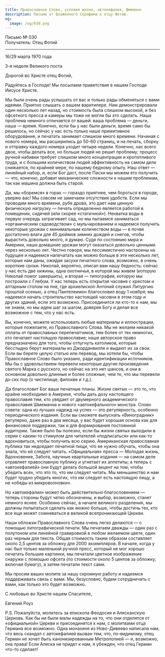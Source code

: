 ```yaml
---
title: Православное Слово, условия жизни, автокефалия, Шмеманн
description: Письмо от Блаженного Серафима к отцу Фотию.
og:
  image: /og/030.png
---
```


<div style={{textAlign:'right', fontFamily:'monospace'}}>Письмо № 030</div>
<div style={{textAlign:'left', fontFamily:'monospace'}}>Получатель: Отец Фотий</div>

---

16/29 марта 1970 года

3-я неделя Великого поста

Дорогой во Христе отец Фотий,

Радуйтесь в Господе! Мы посылаем приветствия в нашем Господе Иисусе Христе.

Мы были очень рады услышать от вас и только рады обменяться с вами идеями. Приятно слышать о вашем варитипере. Нам демонстрировали один несколько лет назад, но стоимость была слишком высокой, и без офсетного пресса и камеры мы тоже не могли бы это сделать. Наша проблема немного отличается от вашей: ваша проблема — деньги, наша — время. Конечно, если бы у нас были деньги, время само бы решилось, но сейчас у нас есть только наше примитивное оборудование, и печатать занимает слишком много времени. Начиная с нового номера, мы расширились до 50-60 страниц, и на печать, сборку и отправку каждого номера уходит четыре недели. Конечно, нас всего двое, чтобы делать все, но больше людей не решит проблему; процесс ручной набивки требует слишком много концентрации и кропотливого труда, и с большим количеством людей эффективность на самом деле снижается, по крайней мере, по нашему бедному опыту. Наш ответ — линейный набор, и, если Бог даст, после Пасхи мы можем его получить — что, конечно, добавит механические сложности к нашим проблемам, так как машина должна быть старой.

Да, мы «боремся» в горах — гораздо приятнее, чем бороться в городе, уверяю вас! Мы совсем не замечаем отсутствия удобств. Если мы проводим много времени, рубя дрова, это дает нам ценную физическую нагрузку — печать определенно является работой в помещении, сидячей (или скорее «статичной»). Нехватка воды в первую очередь затрагивает сад, но мы пытаемся заниматься «органическим садоводством» с мульчированием и надеемся получить некоторые урожаи с минимальным количеством воды — в почве достаточно влаги для 45 дюймов зимних дождей и снегов, чтобы вырастить довольно много, я думаю. Судя по состоянию мира и Америки, наши домашние урожаи могут оказаться довольно ценными через несколько лет. Честно говоря, мы пессимистично настроены на будущее и надеемся напечатать как можно больше в эти несколько лет, которые нам даны, ожидая засухи печатного слова, возможно, в очень короткие сроки. Николай, вероятно, описал вам нашу бедность: сейчас у нас есть две хижины, одна охотничья, в которой мы живем (которую Николай помог завершить), и вторая — типография, которую мы построили с Глебом. У нас теперь есть открытая часовня с крестом и алтарным столом на пне, где архиепископ Антоний служил Литургию прошлой осенью, а отец Пантелеимон благословил воду 1 ноября; мы надеемся начать строительство настоящей часовни в этом году и других зданий, если это возможно. Присоединится ли кто-то к нам, мы не знаем, но мы идем шаг за шагом, доверяя Богу и делая все возможное с тем, что у нас есть.

Вы, конечно, можете использовать любые материалы и иллюстрации, которые пожелаете, из Православного Слова. Мы не желаем никакой оплаты от православных перепечатчиков, тем более от тех немногих, кто печатает настоящую православие; наше авторское право предназначено для того, чтобы отпугнуть католиков, которые бесстыдно берут материалы из Джорданвилля и выдают их за свои. Если вы берете целую статью или перевод, мы хотели бы, чтобы Православное Слово было указано, ради идентификации источников. Мы бы с удовольствием перевели некоторые другие произведения святого Марка с русского, но сейчас на это нет шансов, и они в основном довольно длинные и более сложные, чем то, что мы перевели до сих пор (о чистилище, филокве и т.д.).

Да благословит Бог ваши печатные планы. Жизни святых — это то, что крайне необходимо в Америке, чтобы дать дозу настоящего православия тем, кто увядает от двумерного академического православия Шмеманна и нового «автокефального» монстра. Слово совета: одна из лучших надежд на успех — это регулярность, особенно периодического издания. Если вы сможете выпускать «Виноградник» регулярно, даже раз в два месяца, у вас будет хорошая основа как для финансовой поддержки, так и для формирования постоянной аудитории. Также было бы полезно, если бы жизни святых выходили в серии с каким-то стимулом для читателей «подписаться» или как-то вдохновиться, чтобы получить всю серию. Американская православная публика так недоедает печатной пищи, что ее нужно обучать, чтобы она знала, что ей следует читать. «Официальная» пресса — Молодая жизнь, Вдохновение, Забота, научные квартальные издания — на самом деле отравляет православную публику и угнетает их аппетиты; а теперь с «автокефалией» они будут делать большой акцент на том, чтобы убедить всех, что это то, что им следует читать. Мы меньшинство и нам будет трудно убедить многих, что им следует есть настоящую пищу, а не «обеды из микроволновки».

Но «автокефалия» может быть действительно благословением — теперь стороны будут четко обозначены, и выбор, возможно, станет немного яснее. Особенно сейчас, в начале великого разделения, мы должны попытаться сделать как можно больше, чтобы достичь тех, кто все еще может сомневаться в великой всепроникающей Церкви.

Наши обложки Православного Слова очень легко делаются — с помощью литографической печати. Мы печатаем дважды — один раз с полутоном или линейной гравировкой в любом желаемом цвете, один раз черным для текста. Общая стоимость таким образом составляет около 2,5 центов за обложку для 2000 экземпляров. В начале, когда у нас был только маленький ручной пресс, который не мог хорошо печатать большие картинки, мы печатали цветное изображение снаружи с помощью офсета (по стоимости около 5 центов за обложку, включая бумагу), а затем печатали текст сами.

Мы просим ваших молитв за нашу скромную работу и надеемся поддерживать связь с вами. Мы, безусловно, будем сотрудничать с вами, как только это будет возможно.

С любовью во Христе нашем Спасителе,

Евгений Роуз

P.S. Пожалуйста, молитесь за епископа Феодосия и Алясканскую Церковь. Как бы ни были малы надежды на то, что они отделятся от «официальной» Церкви и присоединятся к нам, с молитвами отца Германа все возможно. Одна монахиня из Ново-Дивеево написала нам, что весь скандал с автокефалией вызван тем, что, по-видимому, отец Герман не хочет быть канонизированным Метрополией — и, возможно, она права! Если Аляска не придет к нам, я убежден, что отец Герман что-то сделает!